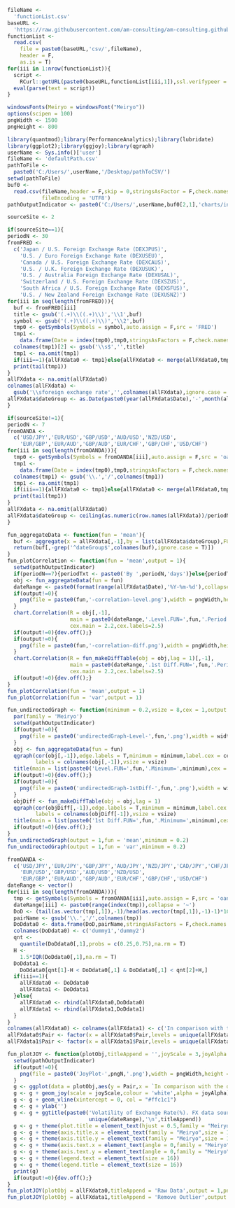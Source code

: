 ```r
fileName <- 
  'functionList.csv'
baseURL <- 
  'https://raw.githubusercontent.com/am-consulting/am-consulting.github.io/master/'
functionList <- 
  read.csv(
    file = paste0(baseURL,'csv/',fileName),
    header = F,
    as.is = T)
for(iii in 1:nrow(functionList)){
  script <- 
    RCurl::getURL(paste0(baseURL,functionList[iii,1]),ssl.verifypeer = F)
  eval(parse(text = script))
}
```

```r
windowsFonts(Meiryo = windowsFont("Meiryo"))
options(scipen = 100)
pngWidth <- 1500
pngHeight <- 800
```

```r
library(quantmod);library(PerformanceAnalytics);library(lubridate)
library(ggplot2);library(ggjoy);library(qgraph)
userName <- Sys.info()['user']
fileName <- 'defaultPath.csv'
pathToFile <-
  paste0('C:/Users/',userName,'/Desktop/pathToCSV/')
setwd(pathToFile)
buf0 <-
  read.csv(fileName,header = F,skip = 0,stringsAsFactor = F,check.names = F,
           fileEncoding = 'UTF8')
pathOutputIndicator <- paste0('C:/Users/',userName,buf0[2,1],'charts/indicator/')
```

```r
sourceSite <- 2
```

```r
if(sourceSite==1){
periodN <- 30
fromFRED <- 
  c('Japan / U.S. Foreign Exchange Rate (DEXJPUS)',
    'U.S. / Euro Foreign Exchange Rate (DEXUSEU)',
    'Canada / U.S. Foreign Exchange Rate (DEXCAUS)',
    'U.S. / U.K. Foreign Exchange Rate (DEXUSUK)',
    'U.S. / Australia Foreign Exchange Rate (DEXUSAL)',
    'Switzerland / U.S. Foreign Exchange Rate (DEXSZUS)',
    'South Africa / U.S. Foreign Exchange Rate (DEXSFUS)',
    'U.S. / New Zealand Foreign Exchange Rate (DEXUSNZ)')
for(iii in seq(length(fromFRED))){
  buf <- fromFRED[iii]
  title <- gsub('(.+)\\((.+)\\)','\\1',buf)
  symbol <- gsub('(.+)\\((.+)\\)','\\2',buf)
  tmp0 <- getSymbols(Symbols = symbol,auto.assign = F,src = 'FRED')
  tmp1 <-
    data.frame(Date = index(tmp0),tmp0,stringsAsFactors = F,check.names = F,row.names = NULL)
  colnames(tmp1)[2] <- gsub('\\s$','',title)
  tmp1 <- na.omit(tmp1)
  if(iii==1){allFXdata0 <- tmp1}else{allFXdata0 <- merge(allFXdata0,tmp1,by='Date')}
  print(tail(tmp1))
}
allFXdata <- na.omit(allFXdata0)
colnames(allFXdata) <- 
  gsub('\\sforeign exchange rate','',colnames(allFXdata),ignore.case = T)
allFXdata$dateGroup <- as.Date(paste0(year(allFXdata$Date),'-',month(allFXdata$Date),'-1'))
}
```

```r
if(sourceSite!=1){
periodN <- 7
fromOANDA <- 
  c('USD/JPY','EUR/USD','GBP/USD','AUD/USD','NZD/USD',
    'EUR/GBP','EUR/AUD','GBP/AUD','EUR/CHF','GBP/CHF','USD/CHF')
for(iii in seq(length(fromOANDA))){
  tmp0 <- getSymbols(Symbols = fromOANDA[iii],auto.assign = F,src = 'oanda')
  tmp1 <-
    data.frame(Date = index(tmp0),tmp0,stringsAsFactors = F,check.names = F,row.names = NULL)
  colnames(tmp1) <- gsub('\\.','/',colnames(tmp1))
  tmp1 <- na.omit(tmp1)
  if(iii==1){allFXdata0 <- tmp1}else{allFXdata0 <- merge(allFXdata0,tmp1,by='Date')}
  print(tail(tmp1))
}
allFXdata <- na.omit(allFXdata0)
allFXdata$dateGroup <- ceiling(as.numeric(row.names(allFXdata))/periodN)
}
```

```r
fun_aggregateData <- function(fun = 'mean'){
  buf <- aggregate(x = allFXdata[,-1],by = list(allFXdata$dateGroup),FUN = fun)
  return(buf[,-grep('^dateGroup$',colnames(buf),ignore.case = T)])
}
fun_plotCorrelation <- function(fun = 'mean',output = 1){
  setwd(pathOutputIndicator)
  if(periodN==7){periodTxt <- paste0('By ',periodN,'days')}else{periodTxt <- 'By 1month'}
  obj <- fun_aggregateData(fun = fun)
  dateRange <- paste0(format(range(allFXdata$Date),'%Y-%m-%d'),collapse = '~')
  if(output!=0){
    png(file = paste0(fun,'-correlation-level.png'),width = pngWidth,height = pngHeight)
  }
  chart.Correlation(R = obj[,-1],
                    main = paste0(dateRange,'.Level.FUN=',fun,'.Period:',periodTxt),
                    cex.main = 2.2,cex.labels=2.5)
  if(output!=0){dev.off();}
  if(output!=0){
    png(file = paste0(fun,'-correlation-diff.png'),width = pngWidth,height = pngHeight)
  }
  chart.Correlation(R = fun_makeDiffTable(obj = obj,lag = 1)[,-1],
                    main = paste0(dateRange,'.1st Diff.FUN=',fun,'.Period:',periodTxt),
                    cex.main = 2.2,cex.labels=2.5)
  if(output!=0){dev.off();}
}
fun_plotCorrelation(fun = 'mean',output = 1)
fun_plotCorrelation(fun = 'var',output = 1)
```

```r
fun_undirectedGraph <- function(minimum = 0.2,vsize = 8,cex = 1,output = 0,fun = 'mean',width = 900,height = 900){
  par(family = 'Meiryo')
  setwd(pathOutputIndicator)
  if(output!=0){
    png(file = paste0('undirectedGraph-Level-',fun,'.png'),width = width,height = height)
  }
  obj <- fun_aggregateData(fun = fun)
  qgraph(cor(obj[,-1]),edge.labels = T,minimum = minimum,label.cex = cex,
         labels = colnames(obj[,-1]),vsize = vsize)
  title(main = list(paste0('Level.FUN=',fun,'.Minimum=',minimum),cex = 3),line = 2.0,family = 'Meiryo')
  if(output!=0){dev.off();}
  if(output!=0){
    png(file = paste0('undirectedGraph-1stDiff-',fun,'.png'),width = width,height = height)
  }
  objDiff <- fun_makeDiffTable(obj = obj,lag = 1)
  qgraph(cor(objDiff[,-1]),edge.labels = T,minimum = minimum,label.cex = cex,
         labels = colnames(objDiff[-1]),vsize = vsize)
  title(main = list(paste0('1st Diff.FUN=',fun,'.Minimum=',minimum),cex = 3),line = 2.0,family = 'Meiryo')
  if(output!=0){dev.off();}
}
fun_undirectedGraph(output = 1,fun = 'mean',minimum = 0.2)
fun_undirectedGraph(output = 1,fun = 'var',minimum = 0.2)
```

```r
fromOANDA <- 
  c('USD/JPY','EUR/JPY','GBP/JPY','AUD/JPY','NZD/JPY','CAD/JPY','CHF/JPY','TRY/JPY','ZAR/JPY',
    'EUR/USD','GBP/USD','AUD/USD','NZD/USD',
    'EUR/GBP','EUR/AUD','GBP/AUD','EUR/CHF','GBP/CHF','USD/CHF')
dateRange <- vector() 
for(iii in seq(length(fromOANDA))){
  tmp <- getSymbols(Symbols = fromOANDA[iii],auto.assign = F,src = 'oanda')
  dateRange[iii] <- paste0(range(index(tmp)),collapse = '~')
  DoD <- (tail(as.vector(tmp[,1]),-1)/head(as.vector(tmp[,1]),-1)-1)*100
  pairName <- gsub('\\.','/',colnames(tmp))
  DoDdata0 <- data.frame(DoD,pairName,stringsAsFactors = F,check.names = F,row.names = NULL)
  colnames(DoDdata0) <- c('dummy1','dummy2')
  qnt <- 
    quantile(DoDdata0[,1],probs = c(0.25,0.75),na.rm = T)
  H <- 
    1.5*IQR(DoDdata0[,1],na.rm = T)
  DoDdata1 <- 
    DoDdata0[qnt[1]-H < DoDdata0[,1] & DoDdata0[,1] < qnt[2]+H,]
  if(iii==1){
    allFXdata0 <- DoDdata0
    allFXdata1 <- DoDdata1
  }else{
    allFXdata0 <- rbind(allFXdata0,DoDdata0)
    allFXdata1 <- rbind(allFXdata1,DoDdata1)
  }
}
colnames(allFXdata0) <- colnames(allFXdata1) <- c('In comparison with the day before(%)','Pair')
allFXdata0$Pair <- factor(x = allFXdata0$Pair,levels = unique(allFXdata0$Pair))
allFXdata1$Pair <- factor(x = allFXdata1$Pair,levels = unique(allFXdata1$Pair))
```

```r
fun_plotJOY <- function(plotObj,titleAppend = '',joyScale = 3,joyAlpha = 0.5,output = 0,pngN = 1){
  setwd(pathOutputIndicator)
  if(output!=0){
    png(file = paste0('JoyPlot-',pngN,'.png'),width = pngWidth,height = pngHeight)
  }
  g <- ggplot(data = plotObj,aes(y = Pair,x = `In comparison with the day before(%)`,fill = Pair))
  g <- g + geom_joy(scale = joyScale,colour = 'white',alpha = joyAlpha)
  g <- g + geom_vline(xintercept = 0, col = "#ffc1c1")
  g <- g + ylab('')
  g <- g + ggtitle(paste0('Volatility of Exchange Rate(%). FX data source:OANDA\nPeriod:',
                          unique(dateRange),'\n',titleAppend))
  g <- g + theme(plot.title = element_text(hjust = 0.5,family = "Meiryo",size = 20))
  g <- g + theme(axis.title.x = element_text(family = "Meiryo",size = 18))
  g <- g + theme(axis.title.y = element_text(family = "Meiryo",size = 18))
  g <- g + theme(axis.text.x = element_text(angle = 0,family = "Meiryo",size = 16)) 
  g <- g + theme(axis.text.y = element_text(angle = 0,family = "Meiryo",size = 16))
  g <- g + theme(legend.text = element_text(size = 16))
  g <- g + theme(legend.title = element_text(size = 16))
  print(g)
  if(output!=0){dev.off();}
}
fun_plotJOY(plotObj = allFXdata0,titleAppend = 'Raw Data',output = 1,pngN = 1,joyScale = 3)
fun_plotJOY(plotObj = allFXdata1,titleAppend = 'Remove Outlier',output = 1,pngN = 2,joyScale = 3)
```
